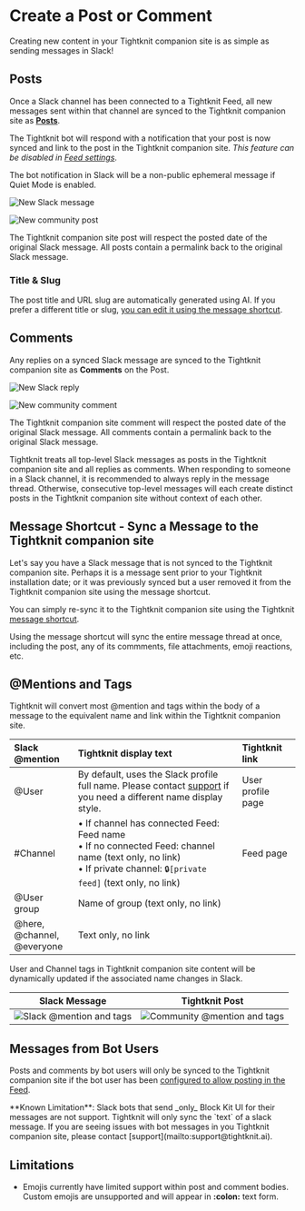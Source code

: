# Create a Post or Comment

Creating new content in your Tightknit companion site is as simple as sending messages in Slack!

## Posts

Once a Slack channel has been connected to a Tightknit Feed, all new messages sent within that channel
are synced to the Tightknit companion site as **[Posts](../../tightknit-site/post)**.

The Tightknit bot will respond with a notification that your post is now synced and link to the post in the Tightknit companion site. _This feature can be disabled in [Feed settings](../../slack-administration/channel-and-feed-settings)_.


<Callout type="info">
  The bot notification in Slack will be a non-public ephemeral message if Quiet
  Mode is enabled.
</Callout>

![New Slack message](/new-slack-message2.png)

![New community post](/new-post.png)

The Tightknit companion site post will respect the posted date of the original Slack message. All posts contain a permalink back to the original Slack message.

### Title & Slug

The post title and URL slug are automatically generated using AI.
If you prefer a different title or slug, [you can edit it using the message shortcut](./edit-post-or-comment).

## Comments

Any replies on a synced Slack message are synced to the Tightknit companion site as **Comments** on the Post.

![New Slack reply](/new-slack-reply.png)

![New community comment](/new-comment.png)

The Tightknit companion site comment will respect the posted date of the original Slack message. All comments contain a permalink back to the original Slack message.

<Callout>
  Tightknit treats all top-level Slack messages as posts in the Tightknit
  companion site and all replies as comments. When responding to someone in a
  Slack channel, it is recommended to always reply in the message thread.
  Otherwise, consecutive top-level messages will each create distinct posts in
  the Tightknit companion site without context of each other.
</Callout>

## Message Shortcut - Sync a Message to the Tightknit companion site

Let's say you have a Slack message that is not synced to the Tightknit companion site. Perhaps it is a message sent prior
to your Tightknit installation date; or it was previously synced but a user removed it from the Tightknit companion site using the message shortcut.

You can simply re-sync it to the Tightknit companion site using the Tightknit [message shortcut](../message-shortcuts).

<Callout>
  Using the message shortcut will sync the entire message thread at once,
  including the post, any of its commments, file attachments, emoji reactions,
  etc.
</Callout>

## @Mentions and Tags

Tightknit will convert most @mention and tags within the body of a message to the equivalent name and link within the Tightknit companion site.

| **Slack @mention**                   | **Tightknit display text**                                                                                                                                                 | **Tightknit link** |
| :----------------------------------- | :------------------------------------------------------------------------------------------------------------------------------------------------------------------------- | :----------------- |
| @User                                | By default, uses the Slack profile full name. Please contact [support](mailto:support@tightknit.ai) if you need a different name display style.                            | User profile page  |
| #Channel                             | • If channel has connected Feed: Feed name<br/>• If no connected Feed: channel name (text only, no link)<br/>• If private channel: `🔒[private feed]` (text only, no link) | Feed page          |
| @User group                          | Name of group (text only, no link)                                                                                                                                         |                    |
| @here,<br/> @channel,<br/> @everyone | Text only, no link                                                                                                                                                         |                    |

User and Channel tags in Tightknit companion site content will be dynamically updated if the associated name changes in Slack.

|                   Slack Message                   |                      Tightknit Post                       |
| :-----------------------------------------------: | :-------------------------------------------------------: |
| ![Slack @mention and tags](/at-mention-slack.png) | ![Community @mention and tags](/at-mention-community.png) |

## Messages from Bot Users

Posts and comments by bot users will only be synced to the Tightknit companion site if the bot user has been [configured to allow posting in the Feed](../../slack-administration/manage-feed).

<Callout type="warning" emoji="⚠️">
  **Known Limitation**: Slack bots that send _only_ Block Kit UI for their
  messages are not support. Tightknit will only sync the `text` of a slack
  message. If you are seeing issues with bot messages in you Tightknit companion
  site, please contact [support](mailto:support@tightknit.ai).
</Callout>

## Limitations

- Emojis currently have limited support within post and comment bodies.
  Custom emojis are unsupported and will appear in **:colon:** text form.

